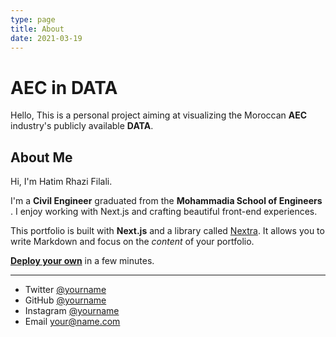 ```yaml
---
type: page
title: About
date: 2021-03-19
---
```


# AEC in DATA

Hello, This is a personal project aiming at visualizing the Moroccan **AEC** industry's publicly available **DATA**. 

## About Me

Hi, I'm Hatim Rhazi Filali.

I'm a **Civil Engineer** graduated from the **Mohammadia School of Engineers** . I enjoy working with Next.js and crafting beautiful front-end experiences.

This portfolio is built with **Next.js** and a library called [Nextra](https://nextra.vercel.app/). It allows you to write Markdown and focus on the _content_ of your portfolio.

[**Deploy your own**](https://vercel.com/new/git/external?repository-url=https://github.com/vercel-solutions/nextjs-portfolio-starter&project-name=portfolio&repository-name=portfolio) in a few minutes.

---

- Twitter [@yourname](https://twitter.com/yourname)
- GitHub [@yourname](https://github.com/yourname)
- Instagram [@yourname](https://instagram.com/yourname)
- Email your@name.com
